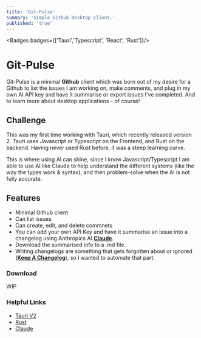 ```yaml
---
title: 'Git-Pulse'
summary: 'Simple Github desktop client.'
published: 'true'
---
```


<Badges badges={['Tauri','Typescript', 'React', 'Rust']}/>



# Git-Pulse
Git-Pulse is a minimal **Github** client which was born out of my desire for a Github to list the issues I am working on, make comments, 
and plug in my own AI API key and have it summarise or export issues I've completed. And to learn more about desktop applications - of course!


<ClickableImage src='/assets/GitPulse/gitpulse1.png' alt="app-screenshot-1" caption="The dashboard" width={2248} height={1590} />

##  Challenge

This was my first time working with Tauri, which recently released version 2. Tauri uses Javascript or Typescript on the Frontend, 
and Rust on the backend. Having never used Rust before, it was a steep learning curve. 

This is where using AI can shine, since I know Javascript/Typescript I am able to use AI like Claude 
to help understand the different systems (like the way the types work & syntax), and then problem-solve when the AI is not fully accurate.


<ClickableImage src='/assets/GitPulse/gitpulse2.png' alt="app-screenshot-1"  width={2248} height={1590} caption="The issue detail page" />



## Features
- Minimal Github client
- Can list issues
- Can create, edit, and delete commnets
- You can add your own API Key and have it summarise an issue into a changelog using Anthropics AI **[Claude](https://claude.ai/)**.
- Download the summarised info to a .md file.
- Writing changelogs are something that gets forgotten about or ignored (**[Keep A Changelog](https://keepachangelog.com/en/1.1.0/)**), so I wanted to automate that part.



<ClickableImage src='/assets/GitPulse/gitpulse3.png' alt="app-screenshot-1" caption="Example of the AI generated changelog"  width={2248} height={1590} />


### Download
WIP

<MarkdownButtons github="https://github.com/AdamShelley/git-pulse"/>

### Helpful Links

- [Tauri V2](https://v2.tauri.app/)
- [Rust](https://www.rust-lang.org/)
- [Claude](https://claude.ai/)